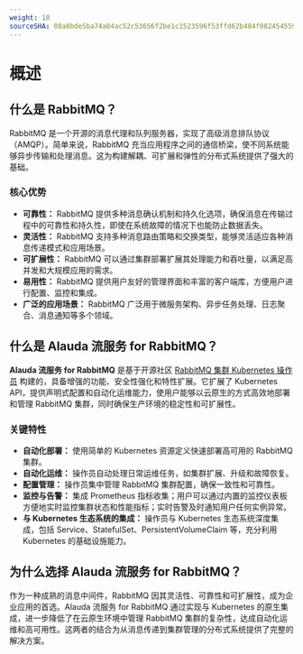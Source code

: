 ```yaml
---
weight: 10
sourceSHA: 08a0bde5ba74a04ac52c53656f2be1c1523596f53ffd62b484f08245455954a3
---
```


# 概述

## 什么是 RabbitMQ？

RabbitMQ 是一个开源的消息代理和队列服务器，实现了高级消息排队协议（AMQP）。简单来说，RabbitMQ 充当应用程序之间的通信桥梁，使不同系统能够异步传输和处理消息。这为构建解耦、可扩展和弹性的分布式系统提供了强大的基础。

### 核心优势

- **可靠性：** RabbitMQ 提供多种消息确认机制和持久化选项，确保消息在传输过程中的可靠性和持久性，即使在系统故障的情况下也能防止数据丢失。
- **灵活性：** RabbitMQ 支持多种消息路由策略和交换类型，能够灵活适应各种消息传递模式和应用场景。
- **可扩展性：** RabbitMQ 可以通过集群部署扩展其处理能力和吞吐量，以满足高并发和大规模应用的需求。
- **易用性：** RabbitMQ 提供用户友好的管理界面和丰富的客户端库，方便用户进行配置、监控和集成。
- **广泛的应用场景：** RabbitMQ 广泛用于微服务架构、异步任务处理、日志聚合、消息通知等多个领域。

## 什么是 Alauda 流服务 for RabbitMQ？

**Alauda 流服务 for RabbitMQ** 是基于开源社区 [RabbitMQ 集群 Kubernetes 操作员](https://www.rabbitmq.com/kubernetes/operator/operator-overview#cluster-operator) 构建的，具备增强的功能、安全性强化和特性扩展。它扩展了 Kubernetes API，提供声明式配置和自动化运维能力，使用户能够以云原生的方式高效地部署和管理 RabbitMQ 集群，同时确保生产环境的稳定性和可扩展性。

### 关键特性

- **自动化部署：** 使用简单的 Kubernetes 资源定义快速部署高可用的 RabbitMQ 集群。
- **自动化运维：** 操作员自动处理日常运维任务，如集群扩展、升级和故障恢复。
- **配置管理：** 操作员集中管理 RabbitMQ 集群配置，确保一致性和可靠性。
- **监控与告警：** 集成 Prometheus 指标收集；用户可以通过内置的监控仪表板方便地实时监控集群状态和性能指标；实时告警及时通知用户任何实例异常。
- **与 Kubernetes 生态系统的集成：** 操作员与 Kubernetes 生态系统深度集成，包括 Service、StatefulSet、PersistentVolumeClaim 等，充分利用 Kubernetes 的基础设施能力。

## 为什么选择 Alauda 流服务 for RabbitMQ？

作为一种成熟的消息中间件，RabbitMQ 因其灵活性、可靠性和可扩展性，成为企业应用的首选。Alauda 流服务 for RabbitMQ 通过实现与 Kubernetes 的原生集成，进一步降低了在云原生环境中管理 RabbitMQ 集群的复杂性，达成自动化运维和高可用性。这两者的结合为从消息传递到集群管理的分布式系统提供了完整的解决方案。
